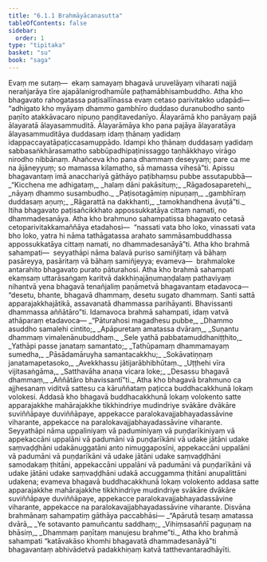 ```yaml
---
title: "6.1.1 Brahmāyācanasutta"
tableOfContents: false
sidebar:
  order: 1
type: "tipitaka"
basket: "su"
book: "saga"
---
```



<DynamicBreadcrumb />

<Division number="172" book="saga">

<Paragraph number="1008" book="saga">
Evaṃ me sutaṃ—  ekaṃ samayaṃ bhagavā uruvelāyaṃ viharati najjā nerañjarāya tīre ajapālanigrodhamūle paṭhamābhisambuddho. Atha kho bhagavato rahogatassa paṭisallīnassa evaṃ cetaso parivitakko udapādi—  “adhigato kho myāyaṃ dhammo gambhīro duddaso duranubodho santo paṇīto atakkāvacaro nipuṇo paṇḍitavedanīyo. Ālayarāmā kho panāyaṃ pajā ālayaratā ālayasammuditā. Ālayarāmāya kho pana pajāya ālayaratāya ālayasammuditāya duddasaṃ idaṃ ṭhānaṃ yadidaṃ idappaccayatāpaṭiccasamuppādo. Idampi kho ṭhānaṃ duddasaṃ yadidaṃ sabbasaṅkhārasamatho sabbūpadhipaṭinissaggo taṇhākkhayo virāgo nirodho nibbānaṃ. Ahañceva kho pana dhammaṃ deseyyaṃ; pare ca me na ājāneyyuṃ; so mamassa kilamatho, sā mamassa vihesā”ti. Apissu bhagavantaṃ imā anacchariyā gāthāyo paṭibhaṃsu pubbe assutapubbā—
</Paragraph>

<Paragraph number="1009" type="verses" book="saga">
_“Kicchena me adhigataṃ,_  
_halaṃ dāni pakāsituṃ;_  
_Rāgadosaparetehi,_  
_nāyaṃ dhammo susambudho._  

</Paragraph>

<Paragraph number="1010" type="verses" book="saga">
_Paṭisotagāmiṃ nipuṇaṃ,_  
_gambhīraṃ duddasaṃ aṇuṃ;_  
_Rāgarattā na dakkhanti,_  
_tamokhandhena āvuṭā”ti._  

</Paragraph>

<Paragraph number="1011" book="saga">
Itiha bhagavato paṭisañcikkhato appossukkatāya cittaṃ namati, no dhammadesanāya.
</Paragraph>

<Paragraph number="1012" book="saga">
Atha kho brahmuno sahampatissa bhagavato cetasā cetoparivitakkamaññāya etadahosi—  “nassati vata bho loko, vinassati vata bho loko, yatra hi nāma tathāgatassa arahato sammāsambuddhassa appossukkatāya cittaṃ namati, no dhammadesanāyā”ti. Atha kho brahmā sahampati—  seyyathāpi nāma balavā puriso samiñjitaṃ vā bāhaṃ pasāreyya, pasāritaṃ vā bāhaṃ samiñjeyya; evameva—  brahmaloke antarahito bhagavato purato pāturahosi. Atha kho brahmā sahampati ekaṃsaṃ uttarāsaṅgaṃ karitvā dakkhiṇajāṇumaṇḍalaṃ pathaviyaṃ nihantvā yena bhagavā tenañjaliṃ paṇāmetvā bhagavantaṃ etadavoca—  “desetu, bhante, bhagavā dhammaṃ, desetu sugato dhammaṃ. Santi sattā apparajakkhajātikā, assavanatā dhammassa parihāyanti. Bhavissanti dhammassa aññātāro”ti. Idamavoca brahmā sahampati, idaṃ vatvā athāparaṃ etadavoca—
</Paragraph>

<Paragraph number="1013" type="verses" book="saga">
_“Pāturahosi magadhesu pubbe,_  
_Dhammo asuddho samalehi cintito;_  
_Apāpuretaṃ amatassa dvāraṃ,_  
_Suṇantu dhammaṃ vimalenānubuddhaṃ._  

</Paragraph>

<Paragraph number="1014" type="verses" book="saga">
_Sele yathā pabbatamuddhaniṭṭhito,_  
_Yathāpi passe janataṃ samantato;_  
_Tathūpamaṃ dhammamayaṃ sumedha,_  
_Pāsādamāruyha samantacakkhu;_  
_Sokāvatiṇṇaṃ janatamapetasoko,_  
_Avekkhassu jātijarābhibhūtaṃ._  

</Paragraph>

<Paragraph number="1015" type="verses" book="saga">
_Uṭṭhehi vīra vijitasaṅgāma,_  
_Satthavāha anaṇa vicara loke;_  
_Desassu bhagavā dhammaṃ,_  
_Aññātāro bhavissantī”ti._  

</Paragraph>

<Paragraph number="1016" book="saga">
Atha kho bhagavā brahmuno ca ajjhesanaṃ viditvā sattesu ca kāruññataṃ paṭicca buddhacakkhunā lokaṃ volokesi. Addasā kho bhagavā buddhacakkhunā lokaṃ volokento satte apparajakkhe mahārajakkhe tikkhindriye mudindriye svākāre dvākāre suviññāpaye duviññāpaye, appekacce paralokavajjabhayadassāvine viharante, appekacce na paralokavajjabhayadassāvine viharante. Seyyathāpi nāma uppaliniyaṃ vā paduminiyaṃ vā puṇḍarīkiniyaṃ vā appekaccāni uppalāni vā padumāni vā puṇḍarīkāni vā udake jātāni udake saṃvaḍḍhāni udakānuggatāni anto nimuggaposīni, appekaccāni uppalāni vā padumāni vā puṇḍarīkāni vā udake jātāni udake saṃvaḍḍhāni samodakaṃ ṭhitāni, appekaccāni uppalāni vā padumāni vā puṇḍarīkāni vā udake jātāni udake saṃvaḍḍhāni udakā accuggamma ṭhitāni anupalittāni udakena; evameva bhagavā buddhacakkhunā lokaṃ volokento addasa satte apparajakkhe mahārajakkhe tikkhindriye mudindriye svākāre dvākāre suviññāpaye duviññāpaye, appekacce paralokavajjabhayadassāvine viharante, appekacce na paralokavajjabhayadassāvine viharante. Disvāna brahmānaṃ sahampatiṃ gāthāya paccabhāsi—
</Paragraph>

<Paragraph number="1017" type="verses" book="saga">
_“Apārutā tesaṃ amatassa dvārā,_  
_Ye sotavanto pamuñcantu saddhaṃ;_  
_Vihiṃsasaññī paguṇaṃ na bhāsiṃ,_  
_Dhammaṃ paṇītaṃ manujesu brahme”ti._  

</Paragraph>

<Paragraph number="1018" book="saga">
Atha kho brahmā sahampati “katāvakāso khomhi bhagavatā dhammadesanāyā”ti bhagavantaṃ abhivādetvā padakkhiṇaṃ katvā tatthevantaradhāyīti.
</Paragraph>
</Division>